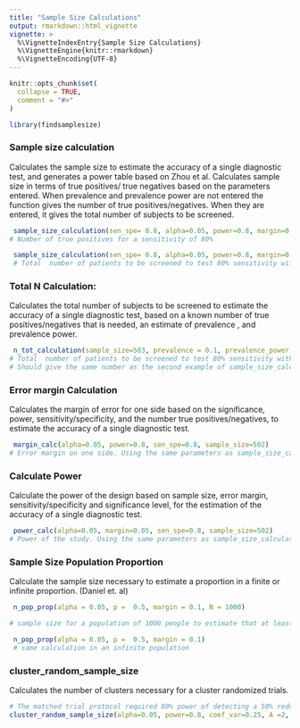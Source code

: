 ```yaml
---
title: "Sample Size Calculations"
output: rmarkdown::html_vignette
vignette: >
  %\VignetteIndexEntry{Sample Size Calculations}
  %\VignetteEngine{knitr::rmarkdown}
  %\VignetteEncoding{UTF-8}
---
```


```r
knitr::opts_chunk$set(
  collapse = TRUE,
  comment = "#>"
)
```

```r
library(findsamplesize)
```

<!-- This vignette is generated by fusen: do not edit by hand -->

<!--
 You need to run the 'description' chunk in the '0-dev_history.Rmd' file before continuing your code there.
-->


### Sample size calculation  

Calculates the  sample size to estimate the accuracy of a single diagnostic test, and generates a power table based on Zhou et al.
Calculates sample size in terms of true positives/ true negatives based on the parameters entered.
When prevalence and prevalence power are not entered the function gives the number of true positives/negatives. When they are entered, it gives the total number of subjects to be screened.


```r
 sample_size_calculation(sen_spe= 0.8, alpha=0.05, power=0.8, margin=0.05, prevalence = NULL, prevalence_power = NULL, performance_characteristic = "sen") 
# Number of true positives for a sensitivity of 80%

 sample_size_calculation(sen_spe= 0.8, alpha=0.05, power=0.8, margin=0.05, prevalence = 0.1, prevalence_power = 0.9, performance_characteristic = "sen") 
 # Total  number of patients to be screened to test 80% sensitivity with 10% prevalence and 80% prevalence power


```

### Total N Calculation: 

 Calculates the total number of subjects to be screened to estimate the accuracy of a single diagnostic test, based on a known number of true positives/negatives that is needed, an estimate of prevalence , and prevalence power.


```r

 n_tot_calculation(sample_size=503, prevalence = 0.1, prevalence_power = 0.9) 
# Total  number of patients to be screened to test 80% sensitivity with 10% prevalence and 80% prevalence power. 
# Should give the same number as the second example of sample_size_calculation

```

### Error margin Calculation  

Calculates the margin of error for one side based on the significance, power, sensitivity/specificity, and the number true positives/negatives, to estimate the accuracy of a single diagnostic test.




```r

 margin_calc(alpha=0.05, power=0.8, sen_spe=0.8, sample_size=502) 
# Error margin on one side. Using the same parameters as sample_size_calculation. Should be ~0.05

```

### Calculate Power  

Calculate the power of the design based on sample size, error margin, sensitivity/specificity and significance level, for the estimation of the accuracy of a single diagnostic test.


```r

 power_calc(alpha=0.05, margin=0.05, sen_spe=0.8, sample_size=502) 
# Power of the study. Using the same parameters as sample_size_calculation. Should be ~80%

```

### Sample Size Population Proportion 

Calculate the sample size necessary to estimate a proportion in a finite or infinite proportion. (Daniel et. al)



```r

 n_pop_prop(alpha = 0.05, p =  0.5, margin = 0.1, N = 1000) 

# sample size for a population of 1000 people to estimate that at least half of the population has the desired characteristic with an error margin of 10%

 n_pop_prop(alpha = 0.05, p =  0.5, margin = 0.1) 
 # same calculation in an infinite population
```

### cluster_random_sample_size

Calculates the number of clusters necessary for a cluster randomized trials. 
    

  

```r

# The matched trial protocol required 80% power of detecting a 50% reduction of annual HIV incidence from an assumed 1% in the control arm (π0 = 0.02 over 2 years) to 0.5% in the intervention arm (π1 = 0.01). Thus, with m = 1000 adults followed up in each cluster, the number of clusters required per treatment arm in a matched design was gives 6.8 = 7 cluster pairs
cluster_random_sample_size(alpha=0.05, power=0.8, coef_var=0.25, A =2, pi=0.01, pc=0.02, CS=1000)
```

  

  



